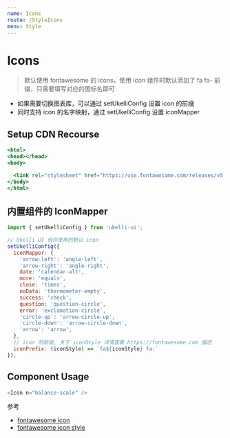 ```yaml
---
name: Icons
route: /StyleIcons
menu: Style
---
```


# Icons

> 默认使用 fontawesome 的 icons，使用 Icon 组件时默认添加了 fa fa- 前缀，只需要填写对应的图标名即可

- 如果需要切换图表库，可以通过 setUkelliConfig 设置 icon 的前缀
- 同时支持 icon 的名字映射，通过 setUkelliConfig 设置 iconMapper

## Setup CDN Recourse

```jsx
<html>
<head></head>
<body>

  <link rel="stylesheet" href="https://use.fontawesome.com/releases/v5.3.1/css/all.css" integrity="sha384-mzrmE5qonljUremFsqc01SB46JvROS7bZs3IO2EmfFsd15uHvIt+Y8vEf7N7fWAU" crossorigin="anonymous">
</body>
</html>
```

## 内置组件的 IconMapper

```js static
import { setUkelliConfig } from 'ukelli-ui';

// Ukelli UI 组件使用的默认 icon
setUkelliConfig({
  iconMapper: {
    'arrow-left': 'angle-left',
    'arrow-right': 'angle-right',
    date: 'calendar-alt',
    more: 'equals',
    close: 'times',
    noData: 'thermometer-empty',
    success: 'check',
    question: 'question-circle',
    error: 'exclamation-circle',
    'circle-up': 'arrow-circle-up',
    'circle-down': 'arrow-circle-down',
    'arrow': 'arrow',
  },
  // icon 的前缀, 关于 iconStyle 详情查看 https://fontawesome.com 描述
  iconPrefix: (iconStyle) => `fa${iconStyle} fa-`
});
```

## Component Usage

```js
<Icon n="balance-scale" />
```

参考

- [fontawesome icon](https://fontawesome.com/icons?d=gallery&m=free)
- [fontawesome icon style](https://fontawesome.com)
